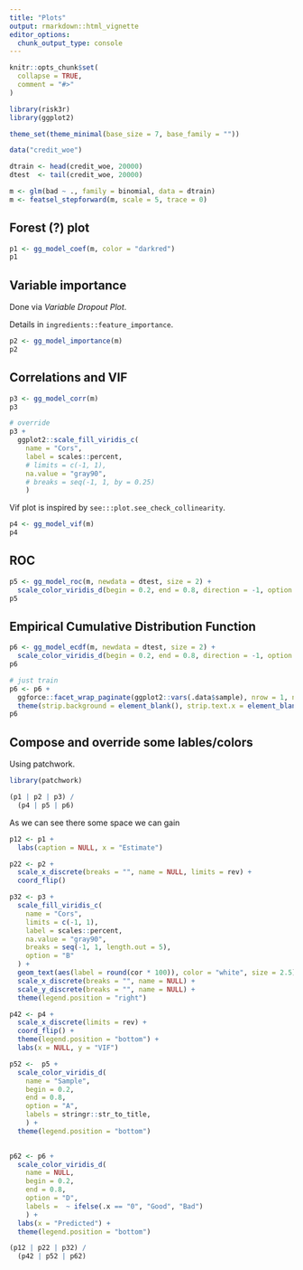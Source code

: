 ```yaml
---
title: "Plots"
output: rmarkdown::html_vignette
editor_options: 
  chunk_output_type: console
---
```


```r
knitr::opts_chunk$set(
  collapse = TRUE,
  comment = "#>"
)
```

```r
library(risk3r)
library(ggplot2)

theme_set(theme_minimal(base_size = 7, base_family = ""))

data("credit_woe")

dtrain <- head(credit_woe, 20000)
dtest  <- tail(credit_woe, 20000)

m <- glm(bad ~ ., family = binomial, data = dtrain)
m <- featsel_stepforward(m, scale = 5, trace = 0)
```


## Forest (?) plot

```r
p1 <- gg_model_coef(m, color = "darkred")
p1
```

## Variable importance

Done via _Variable Dropout Plot_. 

Details in `ingredients::feature_importance`.

```r
p2 <- gg_model_importance(m)
p2
```


## Correlations and VIF

```r
p3 <- gg_model_corr(m)
p3

# override 
p3 +  
  ggplot2::scale_fill_viridis_c(
    name = "Cors",
    label = scales::percent,
    # limits = c(-1, 1),
    na.value = "gray90",
    # breaks = seq(-1, 1, by = 0.25)
    )
```

Vif plot is inspired by `see:::plot.see_check_collinearity`.

```r
p4 <- gg_model_vif(m)
p4
```

## ROC

```r
p5 <- gg_model_roc(m, newdata = dtest, size = 2) +
  scale_color_viridis_d(begin = 0.2, end = 0.8, direction = -1, option = "B")
p5
```

## Empirical Cumulative Distribution Function

```r
p6 <- gg_model_ecdf(m, newdata = dtest, size = 2) +
  scale_color_viridis_d(begin = 0.2, end = 0.8, direction = -1, option = "B")
p6

# just train
p6 <- p6 +
  ggforce::facet_wrap_paginate(ggplot2::vars(.data$sample), nrow = 1, ncol = 1, page = 1) +
  theme(strip.background = element_blank(), strip.text.x = element_blank())
p6
```

## Compose and override some lables/colors

Using patchwork.

```r
library(patchwork)

(p1 | p2 | p3) /
  (p4 | p5 | p6)
```

As we can see there some space we can gain


```r
p12 <- p1 + 
  labs(caption = NULL, x = "Estimate")

p22 <- p2 +
  scale_x_discrete(breaks = "", name = NULL, limits = rev) + 
  coord_flip()

p32 <- p3 +
  scale_fill_viridis_c(
    name = "Cors",
    limits = c(-1, 1),
    label = scales::percent,
    na.value = "gray90",
    breaks = seq(-1, 1, length.out = 5),
    option = "B"
  ) +
  geom_text(aes(label = round(cor * 100)), color = "white", size = 2.5) +
  scale_x_discrete(breaks = "", name = NULL) +
  scale_y_discrete(breaks = "", name = NULL) +
  theme(legend.position = "right")

p42 <- p4 + 
  scale_x_discrete(limits = rev) +
  coord_flip() +
  theme(legend.position = "bottom") +
  labs(x = NULL, y = "VIF")

p52 <-  p5 +
  scale_color_viridis_d(
    name = "Sample",
    begin = 0.2,
    end = 0.8,
    option = "A",
    labels = stringr::str_to_title,
    ) +
  theme(legend.position = "bottom") 
  

p62 <- p6 +
  scale_color_viridis_d(
    name = NULL,
    begin = 0.2,
    end = 0.8,
    option = "D",
    labels =  ~ ifelse(.x == "0", "Good", "Bad")
    ) +
  labs(x = "Predicted") +
  theme(legend.position = "bottom") 

(p12 | p22 | p32) /
  (p42 | p52 | p62)
```

